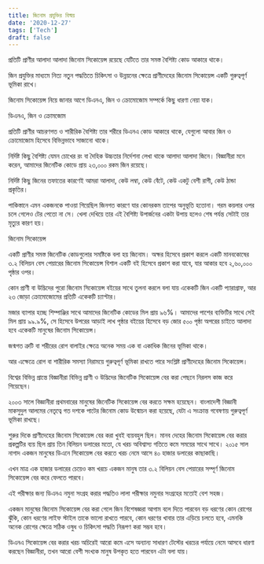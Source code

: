 ```yaml
---
title: জিনোম প্রযুক্তির বিস্ময়
date: '2020-12-27'
tags: ['Tech']
draft: false
---
```


প্রতিটি প্রাণীর আলাদা আলাদা জিনোম সিকোয়েন্স রয়েছে যেটিতে তার সমস্ত বৈশিষ্ট্য কোড আকারে থাকে। 

জিন প্রযুক্তির মাধ্যমে নিত্য নতুন পদ্ধতিতে চিকিৎসা ও উন্নয়নের ক্ষেত্রে প্রাণীদেহের জিনোম সিকোয়েন্স একটি গুরুত্বপূর্ণ ভূমিকা রাখে।

জিনোম সিকোয়েন্স নিয়ে জানার আগে ডিএনএ, জিন ও ক্রোমোজোম সম্পর্কে কিছু ধারণা নেয়া যাক।

ডিএনএ, জিন ও ক্রোমজোম

প্রতিটি প্রাণীর আচরণগত ও শারীরিক বৈশিষ্ট্য তার শরীরে ডিএনএ কোড আকারে থাকে, যেগুলো আবার জিন ও ক্রোমোজোম হিসেবে বিভিন্নভাবে সাজানো থাকে।

নির্দিষ্ট কিছু বৈশিষ্ট্য যেমন চোখের রং বা দৈহিক উচ্চতার নির্দেশনা লেখা থাকে আলাদা আলাদা জিনে। বিজ্ঞানীরা মনে করেন, আমাদের জিনেটিক কোডে প্রায় ২৩,০০০ রকম জিন রয়েছে।

নির্দিষ্ট কিছু জিনের তফাতের কারণেই আমরা আলাদা, কেউ লম্বা, কেউ বেঁটে, কেউ একটু বেশী রাগী, কেউ ঠান্ডা প্রকৃতির।

পাকিস্তানে এমন একজনকে পাওয়া গিয়েছিল জিনগত কারণে যার কোনরকম তাপের অনুভূতি হতোনা। গরম কয়লার ওপর চলে গেলেও টের পেতো না সে। খেলা দেখিয়ে তার এই বৈশিষ্ট্য উপার্জনের একটা উপায় হলেও শেষ পর্যন্ত সেটাই তার মৃত্যুর কারণ হয়।

জিনোম সিকোয়েন্স

একটি প্রাণীর সমস্ত জিনেটিক কোডগুলোর সমষ্টিকে বলা হয় জিনোম। অক্ষর হিসেবে প্রকাশ করলে একটি মানবকোষের ৩.২ বিলিয়ন বেস পেয়ারের জিনোম সিকোয়েন্স বিশাল একটি বই হিসেবে প্রকাশ করা যাবে, যার আকার হবে ২,৬০,০০০ পৃষ্ঠার ওপর।

কোন প্রাণী বা উদ্ভিদের পুরো জিনোম সিকোয়েন্স বইয়ের সাথে তুলনা করলে বলা যায় একেকটি জিন একটি প্যারাগ্রাফ, আর ২৩ জোড়া ক্রোমোজোমের প্রতিটি একেকটি চ্যাপ্টার।

মজার ব্যাপার হচ্ছে শিম্পাঞ্জির সাথে আমাদের জিনেটিক কোডের মিল প্রায় ৯৬%। আমাদের পাশের ব্যক্তিটির সাথে সেই মিল প্রায় ৯৯.৯%, সে হিসেবে উপরের আড়াই লাখ পৃষ্ঠার বইয়ের হিসেবে বড় জোর ৫০০ পৃষ্ঠা অপরের চাইতে আলাদা হবে একেকটি মানুষের জিনোম সিকোয়েন্স।

জন্মগত ত্রুটি বা শরীরের রোগ বালাইর ক্ষেত্রে অনেক সময় এক বা একাধিক জিনের ভূমিকা থাকে। 

আর এক্ষেত্রে রোগ বা শারীরিক সমস্যা নিরাময়ে গুরুত্বপূর্ণ ভূমিকা রাখতে পারে সংশ্লিষ্ট প্রাণীদেহের জিনোম সিকোয়েন্স।

বিশ্বের বিভিন্ন প্রান্তে বিজ্ঞানীরা বিভিন্ন প্রাণী ও উদ্ভিদের জিনেটিক সিকোয়েন্স বের করা পেছনে নিরলস কাজ করে গিয়েছেন।

২০০৩ সালে বিজ্ঞানীরা প্রথমবারের মানুষের জিনেটিক সিকোয়েন্স বের করতে সক্ষম হয়েছেন। বাংলাদেশী বিজ্ঞানী মাকসুদুল আলমের নেতৃত্বে গত দশকে পাটের জিনোম কোড উন্মোচন করা হয়েছে, যেটা এ সংক্রান্ত গবেষণায় গুরুত্বপূর্ণ ভূমিকা রাখছে।

শুরুর দিকে প্রাণীদেহের জিনোম সিকোয়েন্স বের করা খুবই ব্যয়বহুল ছিল। মানব দেহের জিনোম সিকোয়েন্স বের করার প্রকল্পটির ব্যয় ছিল প্রায় তিন বিলিয়ন ডলারের মতো, যে খরচ অবিশ্বাস্য গতিতে কমে সময়ের সাথে সাথে। ২০১৫ সাল নাগাদ একজন মানুষের ডিএনে সিকোয়েন্স বের করতে খরচ নেমে আসে ৪০ হাজার ডলারের কাছাকাছি। 

এখন মাত্র এক হাজার ডলারের চেয়েও কম খরচে একজন মানুষ তার ৩.২ বিলিয়ন বেস পেয়ারের সম্পূর্ণ  জিনোম সিকোয়েন্স বের করে ফেলতে পারবে।

এই পরীক্ষার জন্য ডিএনএ নমুনা সংগ্রহ করার পদ্ধতিও লালা পরীক্ষার নমুনার সংগ্রহের মতোই বেশ সহজ।

একজন মানুষের জিনোম সিকোয়েন্স বের করা গেলে জিন বিশেষজ্ঞরা আগাম বলে দিতে পারবেন বড় ধরণের কোন রোগের ঝুঁকি, কোন ধরণের লাইফ স্টাইল তাকে ভালো রাখতে পারবে, কোন ধরণের খাবার তার এড়িয়ে চলতে হবে, এমনকি অনেক রোগের ক্ষেত্রে সঠিক ওষুধ ও চিকিৎসা পদ্ধতি নিরূপণ করা সম্ভব হবে।

ডিএনএ সিকোয়েন্স বের করার খরচ অচিরেই আরো কমে এসে অন্যান্য সাধারণ টেস্টের খরচের পর্যায়ে নেমে আসবে ধারণা করছেন বিজ্ঞানীরা, তখন আরো বেশী সংখ্যক মানুষ উপকৃত হতে পারবেন এটা বলা যায়।
